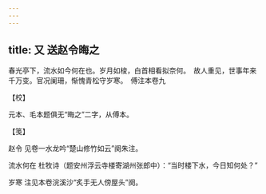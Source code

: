 ```yaml
---
---
---
```

title: 又 送赵令晦之
---







春光亭下，流水如今何在也。岁月如梭，白首相看拟奈何。　故人重见，世事年来千万变。官况阑珊，惭愧青松守岁寒。　傅注本卷九





【校】


元本、毛本题俱无“晦之”二字，从傅本。





【笺】


赵令 见卷一水龙吟“楚山修竹如云”阕朱注。

流水何在 杜牧诗（题安州浮云寺楼寄湖州张郎中）：“当时楼下水，今日知何处？”

岁寒 注见本卷浣溪沙“炙手无人傍屋头”阕。